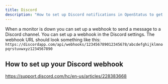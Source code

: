 ```yaml
---
title: Discord
description: "How to set up Discord notifications in OpenStatus to get alerts when your synthetic check fail"
---
```


When a monitor is down you can set up a webhook to send a message to a Discord
channel. You can set up a webhook in the Discord settings. The webhook URL
should look something like this:
`https://discordapp.com/api/webhooks/123456789012345678/abcdefghijklmnopqrstuvwxyz1234567890`

## How to set up your Discord webhook

https://support.discord.com/hc/en-us/articles/228383668
